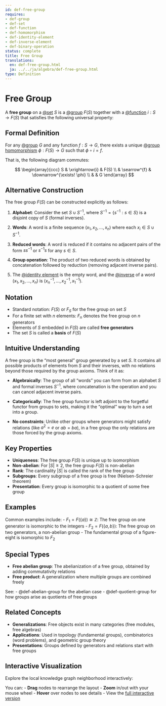 ```yaml
---
id: def-free-group
requires:
- def-group
- def-set
- def-function
- def-homomorphism
- def-identity-element
- def-inverse-element
- def-binary-operation
status: complete
title: Free Group
translations:
  en: def-free-group.html
  ja: ../../ja/algebra/def-free-group.html
type: Definition
---
```


# Free Group {#def-free-group}

A **free group** on a [@set](../logic-set-theory/def-set.qmd) $S$ is a [@group](def-group.qmd) $F(S)$ together with a [@function](../logic-set-theory/def-function.qmd) $i: S \to F(S)$ that satisfies the following universal property:

## Formal Definition

For any [@group](def-group.qmd) $G$ and any function $f: S \to G$, there exists a unique [@group homomorphism](def-homomorphism.qmd) $\phi: F(S) \to G$ such that $\phi \circ i = f$.

That is, the following diagram commutes:

$$
\begin{array}{ccc}
S & \xrightarrow{i} & F(S) \\
& \searrow^{f} & \downarrow^{\exists! \phi} \\
& & G
\end{array}
$$

## Alternative Construction

The free group $F(S)$ can be constructed explicitly as follows:

1. **Alphabet**: Consider the set $S \cup S^{-1}$, where $S^{-1} = \{s^{-1} : s \in S\}$ is a disjoint copy of $S$ (formal inverses).

2. **Words**: A word is a finite sequence $(x_1, x_2, \ldots, x_n)$ where each $x_i \in S \cup S^{-1}$.

3. **Reduced words**: A word is reduced if it contains no adjacent pairs of the form $ss^{-1}$ or $s^{-1}s$ for any $s \in S$.

4. **Group operation**: The product of two reduced words is obtained by concatenation followed by reduction (removing adjacent inverse pairs).

5. The [@identity element](def-identity-element.qmd) is the empty word, and the [@inverse](def-inverse-element.qmd) of a word $(x_1, x_2, \ldots, x_n)$ is $(x_n^{-1}, \ldots, x_2^{-1}, x_1^{-1})$.

## Notation

- Standard notation: $F(S)$ or $F_S$ for the free group on set $S$
- For a finite set with $n$ elements: $F_n$ denotes the free group on $n$ generators
- Elements of $S$ embedded in $F(S)$ are called **free generators**
- The set $S$ is called a **basis** of $F(S)$

## Intuitive Understanding

A free group is the "most general" group generated by a set $S$. It contains all possible products of elements from $S$ and their inverses, with no relations beyond those required by the group axioms. Think of it as:

- **Algebraically**: The group of all "words" you can form from an alphabet $S$ and formal inverses $S^{-1}$, where concatenation is the operation and you can cancel adjacent inverse pairs.

- **Categorically**: The free group functor is left adjoint to the forgetful functor from groups to sets, making it the "optimal" way to turn a set into a group.

- **No constraints**: Unlike other groups where generators might satisfy relations (like $a^2 = e$ or $ab = ba$), in a free group the only relations are those forced by the group axioms.

## Key Properties

- **Uniqueness**: The free group $F(S)$ is unique up to isomorphism
- **Non-abelian**: For $|S| \geq 2$, the free group $F(S)$ is non-abelian
- **Rank**: The cardinality $|S|$ is called the rank of the free group
- **Subgroups**: Every subgroup of a free group is free (Nielsen-Schreier theorem)
- **Presentation**: Every group is isomorphic to a quotient of some free group

## Examples

Common examples include:
- $F_1 = F(\{a\}) \cong \mathbb{Z}$: The free group on one generator is isomorphic to the integers
- $F_2 = F(\{a, b\})$: The free group on two generators, a non-abelian group
- The fundamental group of a figure-eight is isomorphic to $F_2$

## Special Types

- **Free abelian group**: The abelianization of a free group, obtained by adding commutativity relations
- **Free product**: A generalization where multiple groups are combined freely

See:
- @def-abelian-group for the abelian case
- @def-quotient-group for how groups arise as quotients of free groups

## Related Concepts

- **Generalizations**: Free objects exist in many categories (free modules, free algebras)
- **Applications**: Used in topology (fundamental groups), combinatorics (word problems), and geometric group theory
- **Presentations**: Groups defined by generators and relations start with free groups

## Interactive Visualization

Explore the local knowledge graph neighborhood interactively:

::: {.graph-viz data-id="def-free-group" data-width="700" data-height="500"}
:::

You can:
- **Drag** nodes to rearrange the layout
- **Zoom** in/out with your mouse wheel
- **Hover** over nodes to see details
- View the [full interactive version](../../output/interactive/en/def-free-group.html){target="_blank"}
